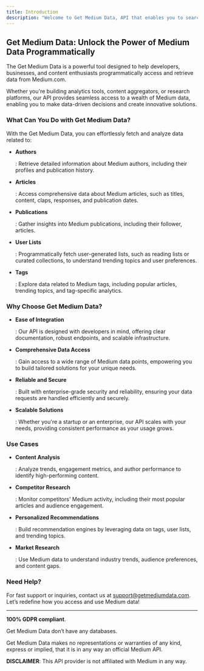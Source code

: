 ```yaml
---
title: Introduction
description: "Welcome to Get Medium Data, API that enables you to search and scrape data about authors, tags, publication, users lists and articles from the Medium blogging platform."
---
```


## Get Medium Data: Unlock the Power of Medium Data Programmatically

The Get Medium Data is a powerful tool designed to help developers, businesses, and content enthusiasts programmatically access and retrieve data from Medium.com.

Whether you're building analytics tools, content aggregators, or
research platforms, our API provides seamless access to a wealth of
Medium data, enabling you to make data-driven decisions and create
innovative solutions.

### What Can You Do with Get Medium Data?

With the Get Medium Data, you can effortlessly fetch and analyze data related to:

* **Authors**

  : Retrieve detailed information about Medium authors, including their profiles and publication history.

* **Articles**

  : Access comprehensive data about Medium articles, such as titles, content, claps, responses, and publication dates.

* **Publications**

  : Gather insights into Medium publications, including their follower, articles.

* **User Lists**

  : Programmatically fetch user-generated lists, such as reading lists or
  curated collections, to understand trending topics and user preferences.

* **Tags**

  : Explore data related to Medium tags, including popular articles, trending topics, and tag-specific analytics.

### Why Choose Get Medium Data?

* **Ease of Integration**

  : Our API is designed with developers in mind, offering clear documentation, robust endpoints, and scalable infrastructure.

* **Comprehensive Data Access**

  : Gain access to a wide range of Medium data points, empowering you to build tailored solutions for your unique needs.

* **Reliable and Secure**

  : Built with enterprise-grade security and reliability, ensuring your data requests are handled efficiently and securely.

* **Scalable Solutions**

  : Whether you're a startup or an enterprise, our API scales with your
  needs, providing consistent performance as your usage grows.

### Use Cases

* **Content Analysis**

  : Analyze trends, engagement metrics, and author performance to identify high-performing content.

* **Competitor Research**

  : Monitor competitors' Medium activity, including their most popular articles and audience engagement.

* **Personalized Recommendations**

  : Build recommendation engines by leveraging data on tags, user lists, and trending topics.

* **Market Research**

  : Use Medium data to understand industry trends, audience preferences, and content gaps.

### Need Help?

For fast support or inquiries, contact us at [support@getmediumdata.com](mailto:support@getmediumdata.com). Let’s redefine how you access and use Medium data!

***

**100% GDPR compliant**.

Get Medium Data don’t have any databases.

Get Medium Data makes no representations or warranties of any kind, express or implied, that it is in any way an official Medium API.

**DISCLAIMER**: This API provider is not affiliated with Medium in any way.